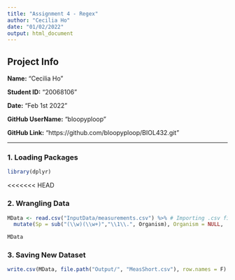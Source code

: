 ```yaml
---
title: "Assignment 4 - Regex"
author: "Cecilia Ho"
date: "01/02/2022"
output: html_document
---
```


## Project Info 

**Name:** "Cecilia Ho"

**Student ID:** "20068106"

**Date:** "Feb 1st 2022"

**GitHub UserName:** "bloopyploop"

**GitHub Link:** "https://github.com/bloopyploop/BIOL432.git"


---

### 1. Loading Packages

```r
library(dplyr)
```

<<<<<<< HEAD

### 2. Wrangling Data 

```r
MData <- read.csv("InputData/measurements.csv") %>% # Importing .csv file
  mutate(Sp = sub("(\\w)(\\w+)","\\1\\.", Organism), Organism = NULL, .before = Limb.width) #Shortening genus name, removing Organism column, moving Sp column to where Organism column was

MData
```


### 3. Saving New Dataset

```r
write.csv(MData, file.path("Output/", "MeasShort.csv"), row.names = F)
```

